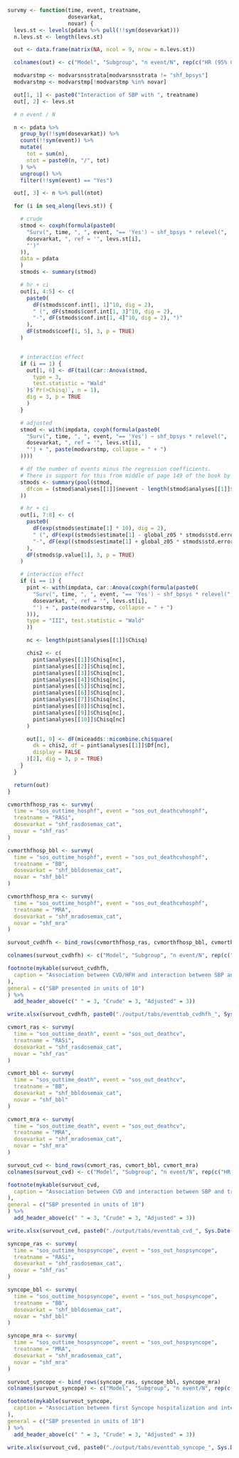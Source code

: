 ```r
survmy <- function(time, event, treatname,
                   dosevarkat,
                   novar) {
  levs.st <- levels(pdata %>% pull(!!sym(dosevarkat)))
  n.levs.st <- length(levs.st)

  out <- data.frame(matrix(NA, ncol = 9, nrow = n.levs.st))

  colnames(out) <- c("Model", "Subgroup", "n event/N", rep(c("HR (95% CI)", "p-value", "Interaction p-value"), 2))

  modvarstmp <- modvarsnsstrata[modvarsnsstrata != "shf_bpsys"]
  modvarstmp <- modvarstmp[!modvarstmp %in% novar]

  out[1, 1] <- paste0("Interaction of SBP with ", treatname)
  out[, 2] <- levs.st

  # n event / N

  n <- pdata %>%
    group_by(!!sym(dosevarkat)) %>%
    count(!!sym(event)) %>%
    mutate(
      tot = sum(n),
      ntot = paste0(n, "/", tot)
    ) %>%
    ungroup() %>%
    filter(!!sym(event) == "Yes")

  out[, 3] <- n %>% pull(ntot)

  for (i in seq_along(levs.st)) {

    # crude
    stmod <- coxph(formula(paste0(
      "Surv(", time, ", ", event, "== 'Yes') ~ shf_bpsys * relevel(",
      dosevarkat, ", ref = '", levs.st[i],
      "')"
    )),
    data = pdata
    )
    stmods <- summary(stmod)

    # hr + ci
    out[i, 4:5] <- c(
      paste0(
        dF(stmods$conf.int[1, 1]^10, dig = 2),
        " (", dF(stmods$conf.int[1, 3]^10, dig = 2),
        "-", dF(stmods$conf.int[1, 4]^10, dig = 2), ")"
      ),
      dF(stmods$coef[1, 5], 3, p = TRUE)
    )


    # interaction effect
    if (i == 1) {
      out[1, 6] <- dF(tail(car::Anova(stmod,
        type = 3,
        test.statistic = "Wald"
      )$`Pr(>Chisq)`, n = 1),
      dig = 3, p = TRUE
      )
    }

    # adjusted
    stmod <- with(impdata, coxph(formula(paste0(
      "Surv(", time, ", ", event, "== 'Yes') ~ shf_bpsys * relevel(",
      dosevarkat, ", ref = '", levs.st[i],
      "') + ", paste(modvarstmp, collapse = " + ")
    ))))

    # df the number of events minus the regression coefficients.
    # There is support for this from middle of page 149 of the book by Parmer & Machin (ISBN 0471936405)
    stmods <- summary(pool(stmod,
      dfcom = (stmod$analyses[[1]]$nevent - length(stmod$analyses[[1]]$coefficients))
    ))

    # hr + ci
    out[i, 7:8] <- c(
      paste0(
        dF(exp(stmods$estimate[1] * 10), dig = 2),
        " (", dF(exp((stmods$estimate[1] - global_z05 * stmods$std.error[1]) * 10), dig = 2),
        "-", dF(exp((stmods$estimate[1] + global_z05 * stmods$std.error[1]) * 10), dig = 2), ")"
      ),
      dF(stmods$p.value[1], 3, p = TRUE)
    )

    # interaction effect
    if (i == 1) {
      pint <- with(impdata, car::Anova(coxph(formula(paste0(
        "Surv(", time, ", ", event, "== 'Yes') ~ shf_bpsys * relevel(",
        dosevarkat, ", ref = '", levs.st[i],
        "') + ", paste(modvarstmp, collapse = " + ")
      ))),
      type = "III", test.statistic = "Wald"
      ))

      nc <- length(pint$analyses[[1]]$Chisq)

      chis2 <- c(
        pint$analyses[[1]]$Chisq[nc],
        pint$analyses[[2]]$Chisq[nc],
        pint$analyses[[3]]$Chisq[nc],
        pint$analyses[[4]]$Chisq[nc],
        pint$analyses[[5]]$Chisq[nc],
        pint$analyses[[6]]$Chisq[nc],
        pint$analyses[[7]]$Chisq[nc],
        pint$analyses[[8]]$Chisq[nc],
        pint$analyses[[9]]$Chisq[nc],
        pint$analyses[[10]]$Chisq[nc]
      )

      out[1, 9] <- dF(miceadds::micombine.chisquare(
        dk = chis2, df = pint$analyses[[1]]$Df[nc],
        display = FALSE
      )[2], dig = 3, p = TRUE)
    }
  }

  return(out)
}
```

```r

cvmorthfhosp_ras <- survmy(
  time = "sos_outtime_hosphf", event = "sos_out_deathcvhosphf",
  treatname = "RASi",
  dosevarkat = "shf_rasdosemax_cat",
  novar = "shf_ras"
)

cvmorthfhosp_bbl <- survmy(
  time = "sos_outtime_hosphf", event = "sos_out_deathcvhosphf",
  treatname = "BB",
  dosevarkat = "shf_bbldosemax_cat",
  novar = "shf_bbl"
)

cvmorthfhosp_mra <- survmy(
  time = "sos_outtime_hosphf", event = "sos_out_deathcvhosphf",
  treatname = "MRA",
  dosevarkat = "shf_mradosemax_cat",
  novar = "shf_mra"
)

survout_cvdhfh <- bind_rows(cvmorthfhosp_ras, cvmorthfhosp_bbl, cvmorthfhosp_mra)

colnames(survout_cvdhfh) <- c("Model", "Subgroup", "n event/N", rep(c("HR (95% CI)", "p-value", "Interaction p-value"), 2))

footnote(mykable(survout_cvdhfh,
  caption = "Association between CVD/HFH and interaction between SBP and treatment in Cox analysis."
),
general = c("SBP presented in units of 10")
) %>%
  add_header_above(c(" " = 3, "Crude" = 3, "Adjusted" = 3))

write.xlsx(survout_cvdhfh, paste0("./output/tabs/eventtab_cvdhfh_", Sys.Date(), ".xlsx"), rowNames = FALSE)
```

```r
cvmort_ras <- survmy(
  time = "sos_outtime_death", event = "sos_out_deathcv",
  treatname = "RASi",
  dosevarkat = "shf_rasdosemax_cat",
  novar = "shf_ras"
)

cvmort_bbl <- survmy(
  time = "sos_outtime_death", event = "sos_out_deathcv",
  treatname = "BB",
  dosevarkat = "shf_bbldosemax_cat",
  novar = "shf_bbl"
)

cvmort_mra <- survmy(
  time = "sos_outtime_death", event = "sos_out_deathcv",
  treatname = "MRA",
  dosevarkat = "shf_mradosemax_cat",
  novar = "shf_mra"
)

survout_cvd <- bind_rows(cvmort_ras, cvmort_bbl, cvmort_mra)
colnames(survout_cvd) <- c("Model", "Subgroup", "n event/N", rep(c("HR (95% CI)", "p-value", "Interaction p-value"), 2))

footnote(mykable(survout_cvd,
  caption = "Association between CVD and interaction between SBP and treatment in Cox analysis."
),
general = c("SBP presented in units of 10")
) %>%
  add_header_above(c(" " = 3, "Crude" = 3, "Adjusted" = 3))

write.xlsx(survout_cvd, paste0("./output/tabs/eventtab_cvd_", Sys.Date(), ".xlsx"), rowNames = FALSE)
```


```r
syncope_ras <- survmy(
  time = "sos_outtime_hospsyncope", event = "sos_out_hospsyncope",
  treatname = "RASi",
  dosevarkat = "shf_rasdosemax_cat",
  novar = "shf_ras"
)

syncope_bbl <- survmy(
  time = "sos_outtime_hospsyncope", event = "sos_out_hospsyncope",
  treatname = "BB",
  dosevarkat = "shf_bbldosemax_cat",
  novar = "shf_bbl"
)

syncope_mra <- survmy(
  time = "sos_outtime_hospsyncope", event = "sos_out_hospsyncope",
  treatname = "MRA",
  dosevarkat = "shf_mradosemax_cat",
  novar = "shf_mra"
)

survout_syncope <- bind_rows(syncope_ras, syncope_bbl, syncope_mra)
colnames(survout_syncope) <- c("Model", "Subgroup", "n event/N", rep(c("HR (95% CI)", "p-value", "Interaction p-value"), 2))

footnote(mykable(survout_syncope,
  caption = "Association between first Syncope hospitalization and interaction between SBP and treatment in Cox analysis."
),
general = c("SBP presented in units of 10")
) %>%
  add_header_above(c(" " = 3, "Crude" = 3, "Adjusted" = 3))

write.xlsx(survout_cvd, paste0("./output/tabs/eventtab_syncope_", Sys.Date(), ".xlsx"), rowNames = FALSE)
``` 
          
